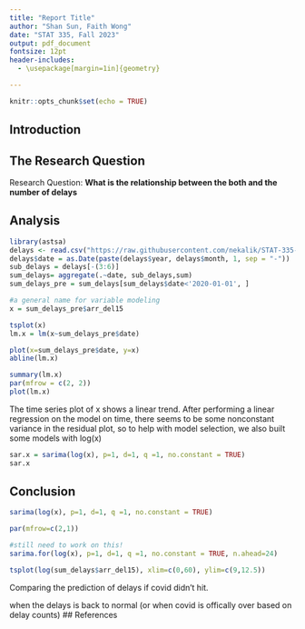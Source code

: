 ---
title: "Report Title"
author: "Shan Sun, Faith Wong"
date: "STAT 335, Fall 2023"
output: pdf_document
fontsize: 12pt
header-includes:
  - \usepackage[margin=1in]{geometry}

---

```{r setup, include=FALSE}
knitr::opts_chunk$set(echo = TRUE)
```

## Introduction

<!-- An introduction to the data and the problem would be a very good way to start. -->



## The Research Question

<!-- Clearly state your SINGLE RESEARCH QUESTION -->
Research Question: **What is the relationship between the both and the number of delays**

## Analysis

<!-- Your analysis goes here.  -->

<!-- Be sure to carefully select the plots and graphics that best support your analysis and conclusion. -->

```{r}
library(astsa)
delays <- read.csv("https://raw.githubusercontent.com/nekalik/STAT-335-Project/main/Airline_Delay_Cause.csv")
delays$date = as.Date(paste(delays$year, delays$month, 1, sep = "-"))
sub_delays = delays[-(3:6)]
sum_delays= aggregate(.~date, sub_delays,sum)
sum_delays_pre = sum_delays[sum_delays$date<'2020-01-01', ]
```


```{r}
#a general name for variable modeling
x = sum_delays_pre$arr_del15

tsplot(x)
lm.x = lm(x~sum_delays_pre$date)

plot(x=sum_delays_pre$date, y=x)
abline(lm.x)

summary(lm.x)
par(mfrow = c(2, 2))
plot(lm.x)
```

The time series plot of x shows a linear trend. After performing a linear regression on the model on time, there seems to be some nonconstant variance in the residual plot, so to help with model selection, we also built some models with log(x)



<!-- ## Model Building With X -->
<!-- ```{R} -->
<!-- tsplot(x) -->

<!-- #acf within the range after the first few lag -->
<!-- acf(x,30) -->
<!-- acf2(x,30) -->
<!-- ``` -->
<!-- AIC cut off after lag 2, and PACF cut off after lag 1 -->

<!-- ```{R} -->
<!-- sarima(x, p=1, d=0, q =0) -->
<!-- sarima(x, p=0, d=0, q=2) -->
<!-- ``` -->
<!-- For both models, the variable are significant, and the residual looks like a white noise and pass the Ljung-Box test -->

<!-- Also tried building model for by detrending it -->

<!-- ```{R} -->
<!-- #detrend -->
<!-- tsplot(diff(x)) -->
<!-- #more stationary looking -->
<!-- acf(diff(x),30) -->
<!-- #parameter selection -->
<!-- acf2(diff(x),30) -->
<!-- sarima(x, p=0, d=1, q=2) -->
<!-- ``` -->
<!-- Potentially a ARIMA(0,1,2) model. The AIC for the past 3 models are very close.  -->


<!-- ## Model Building with log(X) -->
<!-- ```{R} -->
<!-- par(mfrow = c(2, 1)) -->
<!-- tsplot(log(x)) -->
<!-- tsplot(diff(log(x))) -->
<!-- ``` -->

<!-- ```{r} -->
<!-- acf2(diff(log(x)), 20) -->
<!-- ``` -->
<!-- The ACF of the model seems to be touching the dotted line at lag of 1, so we tried both p=0, and p=1. -->
<!-- The PACF of the model seems to cut off after lag of 1.  -->

<!-- ```{r} -->
<!-- sarima(log(x), p=1, d=1, q =0, no.constant = TRUE) -->
<!-- sarima(log(x), p=1, d=1, q =1, no.constant = TRUE) -->
<!-- ``` -->
<!-- The estimate of ma1 is not significant and the AIC of ARIMA(1,1,0) is little bit lower than AIC of ARIMA(1,1,1), so ARIMA(1,1,0) is the better out of the two.  -->

<!-- ## Model Selection with Seasonality -->
<!-- ```{r} -->
<!-- tsplot(diff(diff(x),12)) -->
<!-- acf2(diff(diff(x),12), 20) -->


<!-- #sarima(log(x), p=0, d=1, q=0, P=0, D=1, Q=0, S=12) -->
<!-- ``` -->
<!-- The acf and pacf goes to 0 after lag of 0, so it there doesn't seems to be seaonality within the data -->

```{r, results='hide'}
sar.x = sarima(log(x), p=1, d=1, q =1, no.constant = TRUE)
sar.x
```








## Conclusion

<!-- Be sure to provide a clearly articulated answer to your research question that is well-supported by your analysis. -->

```{r, results='hide'}
sarima(log(x), p=1, d=1, q =1, no.constant = TRUE)

par(mfrow=c(2,1))

#still need to work on this!
sarima.for(log(x), p=1, d=1, q =1, no.constant = TRUE, n.ahead=24)

tsplot(log(sum_delays$arr_del15), xlim=c(0,60), ylim=c(9,12.5))
```

Comparing the prediction of delays if covid didn't hit.


when the delays is back to normal (or when covid is offically over based on delay counts)
## References

<!-- I'm not picky about reference style but references should be accurate and complete. If you want a style guide, use this one: [IEEE Style Guide](https://ieee-dataport.org/sites/default/files/analysis/27/IEEE%20Citation%20Guidelines.pdf) -->


